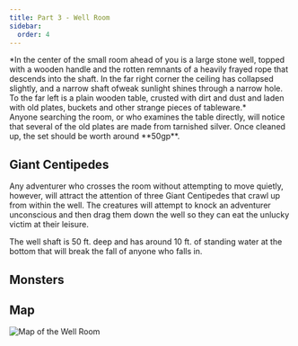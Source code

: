 ```yaml
---
title: Part 3 - Well Room
sidebar:
  order: 4
---
```



<Aside title="Flavour Text">
*In the center of the small room ahead of you is a large stone well, topped with a wooden handle and the rotten remnants of a heavily frayed rope that descends into the shaft. In the far right corner the ceiling has collapsed slightly, and a narrow shaft ofweak sunlight shines through a narrow hole. To the far left is a plain wooden table, crusted with dirt and dust and laden with old plates, buckets and other strange pieces of tableware.*
</Aside>

<Aside type="tip" title="Silver Plates (50gp): DC 12 Wisdom (Perception) check">
Anyone searching the room, or who examines the table directly, will notice that several of the old plates are made from tarnished silver. Once cleaned up, the set should be worth around **50gp**.
</Aside>

## Giant Centipedes
Any adventurer who crosses the room without attempting to
move quietly, however, will attract the attention of three Giant Centipedes that crawl up from within the well. The creatures will attempt to knock an adventurer unconscious and then drag them down the well so they can eat the unlucky victim at their leisure.

The well shaft is 50 ft. deep and has around 10 ft. of standing water at the bottom that will break the fall of anyone who falls in.

## Monsters
<Monster slug="giant-centipede" />

## Map
![Map of the Well Room](../../../assets/images/most-potent-brew/well-room.png)